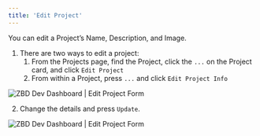 ```yaml
---
title: 'Edit Project'
---
```


You can edit a Project’s Name, Description, and Image.

1.  There are two ways to edit a project:
    1.  From the Projects page, find the Project, click the `...` on the Project card, and click `Edit Project`
    2.  From within a Project, press `...` and click `Edit Project Info`

<Frame type="glass" caption="ZBD Dev Dashboard | Edit Project Form">
  <img src="/img/v2/projects-edit-project.png" alt="ZBD Dev Dashboard | Edit Project Form" />
</Frame>
<br />

2.  Change the details and press `Update`.

<Frame type="glass" caption="ZBD Dev Dashboard | Edit Project Form">
  <img src="/img/v2/projects-edit-project-2.png" alt="ZBD Dev Dashboard | Edit Project Form" />
</Frame>
<br />